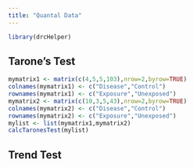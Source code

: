 ```yaml
---
title: "Quantal Data"
---
```


```r
library(drcHelper)
```


## Tarone's Test

```r
mymatrix1 <- matrix(c(4,5,5,103),nrow=2,byrow=TRUE)
colnames(mymatrix1) <- c("Disease","Control")
rownames(mymatrix1) <- c("Exposure","Unexposed")
mymatrix2 <- matrix(c(10,3,5,43),nrow=2,byrow=TRUE)
colnames(mymatrix2) <- c("Disease","Control")
rownames(mymatrix2) <- c("Exposure","Unexposed")
mylist <- list(mymatrix1,mymatrix2)
calcTaronesTest(mylist)
```

## Trend Test

```r

```

